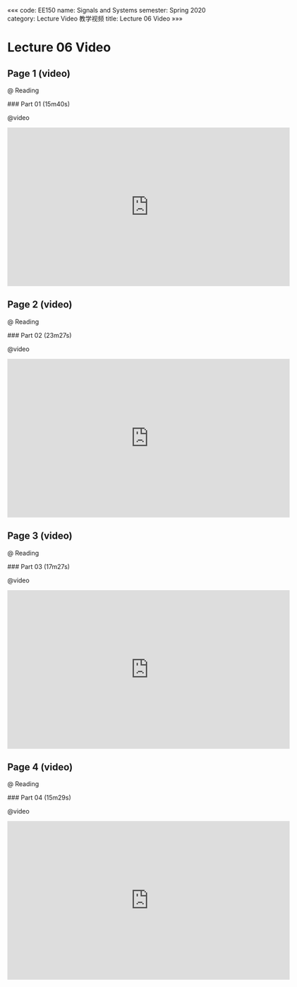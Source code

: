 «««
code: EE150
name: Signals and Systems
semester: Spring 2020
category: Lecture Video 教学视频
title: Lecture 06 Video
»»»

# Lecture 06 Video

## Page 1 (video)

@ Reading

<div class="markdown-body">
### Part 01 (15m40s)
</div>

@video

<iframe src="https://watchsb.com/e/1u9vs5j2z7qh.html" frameborder=0 marginwidth=0 marginheight=0 scrolling=no width=640 height=360 allowfullscreen></iframe>


## Page 2 (video)

@ Reading

<div class="markdown-body">
### Part 02 (23m27s)
</div>

@video

<iframe src="https://watchsb.com/e/dodctqiorm8i.html" frameborder=0 marginwidth=0 marginheight=0 scrolling=no width=640 height=360 allowfullscreen></iframe>


## Page 3 (video)

@ Reading

<div class="markdown-body">
### Part 03 (17m27s)
</div>

@video

<iframe src="https://watchsb.com/e/bghcw70lj3x4.html" frameborder=0 marginwidth=0 marginheight=0 scrolling=no width=640 height=360 allowfullscreen></iframe>


## Page 4 (video)

@ Reading

<div class="markdown-body">
### Part 04 (15m29s)
</div>

@video

<iframe src="https://watchsb.com/e/24al3avgs9zh.html" frameborder=0 marginwidth=0 marginheight=0 scrolling=no width=640 height=360 allowfullscreen></iframe>


